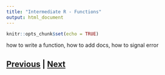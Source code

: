 ```yaml
---
title: "Intermediate R - Functions"
output: html_document
---
```


```r
knitr::opts_chunk$set(echo = TRUE)
```

how to write a function, how to add docs, how to signal error


## [Previous](packages.html) | [Next](tibbles.html)
